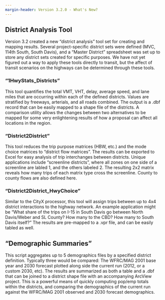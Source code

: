 ```yaml
---
margin-header: Version 3.2.0 - What's New?
---
```


## District Analysis Tool
Version 3.2 created a new “district analysis” tool set for creating and mapping results.  Several project-specific district sets were defined (MVC, 114th South, South Davis), and a “Master District” spreadsheet was set up to store any district sets created for specific purposes.  We have not yet figured out a way to apply these tools directly to transit, but the affect of transit scenarios on the highways can be determined through these tools.

### “1HwyStats_Districts”
This tool quantifies the total VMT, VHT, delay, average speed, and lane miles that are occurring within each of the defined districts.  Values are stratified by freeways, arterials, and all roads combined.  The output is a .dbf record that can be easily mapped to a shape file of the districts.  A comparison utility allows the changes between two alternatives to be mapped for some very enlightening results of how a proposal can affect all locations in the region.

### “District2District”
This tool reduces the trip purpose matrices (HBW, etc.) and the mode choice matrices to “district flow matrices”.  The results can be exported to Excel for easy analysis of trip interchanges between districts.  Unique applications include “screenline districts”, where all zones on one side of a screenline are labled 1, and the others labeled 2.  The resulting 2x2 matrix reveals how many trips of each matrix type cross the screenline.  County to county flows are also defined here.

### “District2District_HwyChoice”
Similar to the CityX processor, this tool will assign trips between up to 4x4 district interactions to the highway network.  An example application might be “What share of the trips on I-15 in South Davis go between North Davis/Weber and SL County? How many to the CBD?  How many to South Davis itself?”  The results are pre-mapped to a .vpr file, and can be easily tabled as well.

## “Demographic Summaries”
This script aggregates up to 5 demographics files by a specified district definition.  Typically three would be compared:  The WFRC/MAG 2001 base year and 2030 forecast plotted along side the current run (2012, or a custom 2030, etc).  The results are summarized as both a table and a .dbf that can be joined to a district shape file with an accompanying ArcView project.  This is a powerful means of quickly computing pop/emp totals within the districts, and comparing the demographics of the current run against the WFRC/MAG 2001 observed and 2030 forecast demographics.



